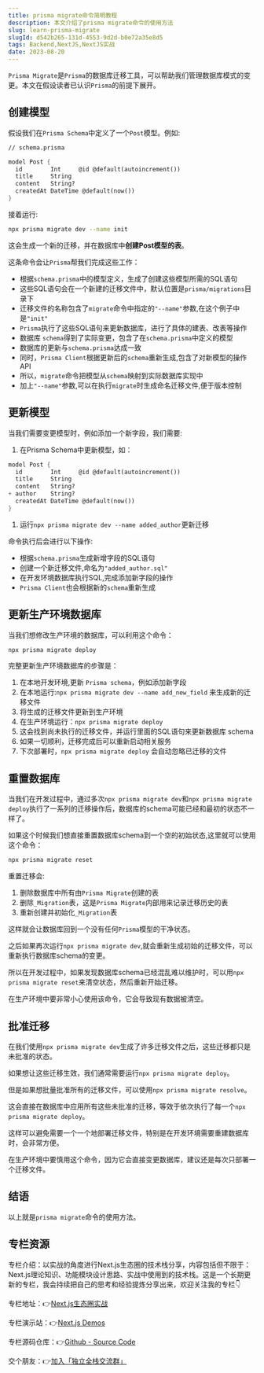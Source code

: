 ```yaml
---
title: prisma migrate命令简明教程
description: 本文介绍了prisma migrate命令的使用方法
slug: learn-prisma-migrate
slugId: d542b265-131d-4553-9d2d-b0e72a35e8d5
tags: Backend,NextJS,NextJS实战
date: 2023-08-20
---
```


`Prisma Migrate`是`Prisma`的数据库迁移工具，可以帮助我们管理数据库模式的变更。本文在假设读者已认识`Prisma`的前提下展开。

## 创建模型

假设我们在`Prisma Schema`中定义了一个`Post`模型。例如:

```scheme
// schema.prisma

model Post {
  id        Int     @id @default(autoincrement())
  title     String
  content   String?
  createdAt DateTime @default(now())
}
```

接着运行:

```bash
npx prisma migrate dev --name init
```

这会生成一个新的迁移，并在数据库中**创建Post模型的表**。

这条命令会让`Prisma`帮我们完成这些工作：

- 根据`schema.prisma`中的模型定义，生成了创建这些模型所需的SQL语句
- 这些SQL语句会在一个新建的迁移文件中，默认位置是`prisma/migrations`目录下
- 迁移文件的名称包含了`migrate`命令中指定的`"--name"`参数,在这个例子中是`"init"`
- `Prisma`执行了这些SQL语句来更新数据库，进行了具体的建表、改表等操作
- 数据库 `schema`得到了实际变更，包含了在`schema.prisma`中定义的模型
- 数据库的更新与`schema.prisma`达成一致
- 同时，`Prisma Client`根据更新后的`schema`重新生成,包含了对新模型的操作API
- 所以，`migrate`命令把模型从`schema`映射到实际数据库实现中
- 加上`"--name"`参数,可以在执行`migrate`时生成命名迁移文件,便于版本控制

## 更新模型

当我们需要变更模型时，例如添加一个新字段，我们需要:

1. 在Prisma Schema中更新模型，如：

```scheme
model Post {
  id        Int     @id @default(autoincrement())
  title     String
  content   String?
+ author    String?
  createdAt DateTime @default(now())
}
```

1. 运行`npx prisma migrate dev --name added_author`更新迁移

命令执行后会进行以下操作:

- 根据`schema.prisma`生成新增字段的SQL语句
- 创建一个新迁移文件,命名为`"added_author.sql"`
- 在开发环境数据库执行SQL,完成添加新字段的操作
- `Prisma Client`也会根据新的`schema`重新生成

## 更新生产环境数据库

当我们想修改生产环境的数据库，可以利用这个命令：

```bash
npx prisma migrate deploy
```

完整更新生产环境数据库的步骤是：

1. 在本地开发环境,更新 `Prisma schema`，例如添加新字段
2. 在本地运行:`npx prisma migrate dev --name add_new_field` 来生成新的迁移文件
3. 将生成的迁移文件更新到生产环境
4. 在生产环境运行：`npx prisma migrate deploy`
5. 这会找到尚未执行的迁移文件，并运行里面的SQL语句来更新数据库 schema
6. 如果一切顺利，迁移完成后可以重新启动相关服务
7. 下次部署时，`npx prisma migrate deploy` 会自动忽略已迁移的文件

## 重置数据库

当我们在开发过程中，通过多次`npx prisma migrate dev`和`npx prisma migrate deploy`执行了一系列的迁移操作后，数据库的schema可能已经和最初的状态不一样了。

如果这个时候我们想直接重置数据库schema到一个空的初始状态,这里就可以使用这个命令：

```bash
npx prisma migrate reset
```

重置迁移会:

1. 删除数据库中所有由`Prisma Migrate`创建的表
2. 删除`_Migration`表，这是`Prisma Migrate`内部用来记录迁移历史的表
3. 重新创建并初始化`_Migration`表

这样就会让数据库回到一个没有任何`Prisma`模型的干净状态。

之后如果再次运行`npx prisma migrate dev`,就会重新生成初始的迁移文件，可以重新执行数据库schema的变更。

所以在开发过程中，如果发现数据库schema已经混乱难以维护时，可以用`npx prisma migrate reset`来清空状态，然后重新开始迁移。

在生产环境中要非常小心使用该命令，它会导致现有数据被清空。

## 批准迁移

在我们使用`npx prisma migrate dev`生成了许多迁移文件之后，这些迁移都只是未批准的状态。

如果想让这些迁移生效，我们通常需要运行`npx prisma migrate deploy`。

但是如果想批量批准所有的迁移文件，可以使用`npx prisma migrate resolve`。

这会直接在数据库中应用所有这些未批准的迁移，等效于依次执行了每一个`npx prisma migrate deploy`。

这样可以避免需要一个一个地部署迁移文件，特别是在开发环境需要重建数据库时，会非常方便。

在生产环境中要慎用这个命令，因为它会直接变更数据库，建议还是每次只部署一个迁移文件。

## 结语

以上就是`prisma migrate`命令的使用方法。

## 专栏资源

专栏介绍：以实战的角度进行Next.js生态圈的技术栈分享，内容包括但不限于：Next.js理论知识、功能模块设计思路、实战中使用到的技术栈。这是一个长期更新的专栏，我会持续把自己的思考和经验提炼分享出来，欢迎关注我的专栏👇

专栏地址：👉[Next.js生态圈实战](/tag/NextJS%E5%AE%9E%E6%88%98)

专栏演示站：👉[Next.js Demos](https://nextjs.weijunext.com)

专栏源码仓库：👉[Github - Source Code](https://github.com/weijunext/nextjs-learn-demos)

交个朋友：👉[加入「独立全栈交流群」](/make-a-friend)